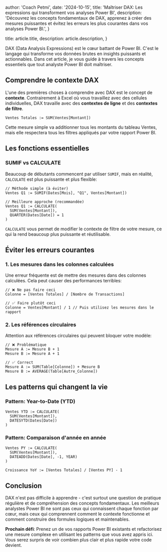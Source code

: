 
  author: 'Coach Petmi',
  date: '2024-10-15',
  title: 'Maîtriser DAX: Les expressions qui transforment vos analyses Power BI',
  description:
    'Découvrez les concepts fondamentaux de DAX, apprenez à créer des mesures puissantes et évitez les erreurs les plus courantes dans vos analyses Power BI.',
}

  title: article.title,
  description: article.description,
}


DAX (Data Analysis Expressions) est le cœur battant de Power BI. C'est le langage qui transforme vos données brutes en insights puissants et actionnables. Dans cet article, je vous guide à travers les concepts essentiels que tout analyste Power BI doit maîtriser.

## Comprendre le contexte DAX

L'une des premières choses à comprendre avec DAX est le concept de **contexte**. Contrairement à Excel où vous travaillez avec des cellules individuelles, DAX travaille avec des **contextes de ligne** et des **contextes de filtre**.

```dax
Ventes Totales := SUM(Ventes[Montant])
```

Cette mesure simple va additionner tous les montants du tableau Ventes, mais elle respectera tous les filtres appliqués par votre rapport Power BI.

## Les fonctions essentielles

### SUMIF vs CALCULATE

Beaucoup de débutants commencent par utiliser `SUMIF`, mais en réalité, `CALCULATE` est plus puissante et plus flexible:

```dax
// Méthode simple (à éviter)
Ventes Q1 := SUMIF(Dates[Mois], "Q1", Ventes[Montant])

// Meilleure approche (recommandée)
Ventes Q1 := CALCULATE(
  SUM(Ventes[Montant]),
  QUARTER(Dates[Date]) = 1
)
```

`CALCULATE` vous permet de modifier le contexte de filtre de votre mesure, ce qui la rend beaucoup plus puissante et réutilisable.

## Éviter les erreurs courantes

### 1. Les mesures dans les colonnes calculées

Une erreur fréquente est de mettre des mesures dans des colonnes calculées. Cela peut causer des performances terribles:

```dax
// ❌ Ne pas faire ceci
Colonne = [Ventes Totales] / [Nombre de Transactions]

// ✅ Faire plutôt ceci
Colonne = Ventes[Montant] / 1 // Puis utilisez les mesures dans le rapport
```

### 2. Les références circulaires

Attention aux références circulaires qui peuvent bloquer votre modèle:

```dax
// ❌ Problématique
Mesure A := Mesure B + 1
Mesure B := Mesure A + 1

// ✅ Correct
Mesure A := SUM(Table[Colonne]) + Mesure B
Mesure B := AVERAGE(Table[Autre_Colonne])
```

## Les patterns qui changent la vie

### Pattern: Year-to-Date (YTD)

```dax
Ventes YTD := CALCULATE(
  SUM(Ventes[Montant]),
  DATESYTD(Dates[Date])
)
```

### Pattern: Comparaison d'année en année

```dax
Ventes PY := CALCULATE(
  SUM(Ventes[Montant]),
  DATEADD(Dates[Date], -1, YEAR)
)

Croissance YoY := [Ventes Totales] / [Ventes PY] - 1
```

## Conclusion

DAX n'est pas difficile à apprendre - c'est surtout une question de pratique régulière et de compréhension des concepts fondamentaux. Les meilleurs analystes Power BI ne sont pas ceux qui connaissent chaque fonction par cœur, mais ceux qui comprennent comment le contexte fonctionne et comment construire des formules logiques et maintenables.

**Prochain défi**: Prenez un de vos rapports Power BI existants et refactorisez une mesure complexe en utilisant les patterns que vous avez appris ici. Vous serez surpris de voir combien plus clair et plus rapide votre code devient.
